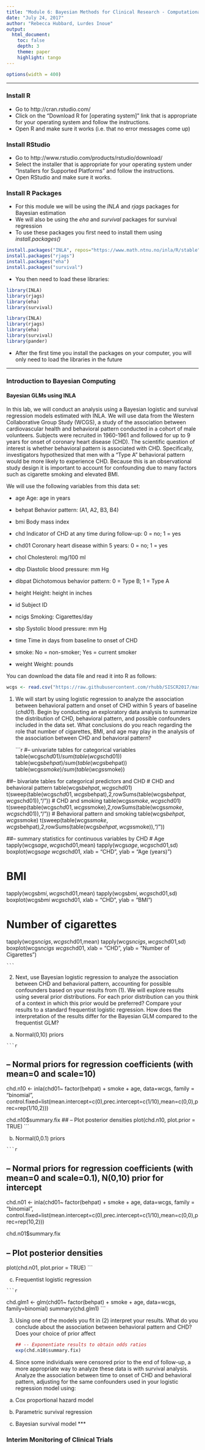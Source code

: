 ```yaml
---
title: "Module 6: Bayesian Methods for Clinical Research - Computational Methods & Application"
date: "July 24, 2017"
author: "Rebecca Hubbard, Lurdes Inoue"
output:
  html_document:
    toc: false 
    depth: 3 
    theme: paper 
    highlight: tango
---
```


```r
options(width = 400)
```  

***


### Install R
- Go to http://cran.rstudio.com/
- Click on the "Download R for [operating system]" link that is appropriate for your operating system and follow the instructions.
- Open R and make sure it works (i.e. that no error messages come up)


### Install RStudio
- Go to http://www.rstudio.com/products/rstudio/download/
- Select the installer that is appropriate for your operating system under "Installers for Supported Platforms" and follow the instructions.
- Open RStudio and make sure it works.

### Install R Packages
- For this module we will be using the _INLA_ and _rjags_ packages for Bayesian estimation
- We will also be using the _eha_ and _survival_ packages for survival regression
- To use these packages you first need to install them using _install.packages()_
```r
install.packages("INLA", repos="https://www.math.ntnu.no/inla/R/stable")
install.packages("rjags")
install.packages("eha")
install.packages("survival")
```
- You then need to load these libraries: 
```r
library(INLA)
library(rjags)
library(eha)
library(survival)
```
```r
library(INLA)
library(rjags)
library(eha)
library(survival)
library(pander)
```

- After the first time you install the packages on your computer, you will only need to load the libraries in the future 

***

### Introduction to Bayesian Computing

#### Bayesian GLMs using INLA

In this lab, we will conduct an analysis using a Bayesian logistic and survival regression models estimated with INLA. We will use data from the Western Collaborative Group Study (WCGS), a study of the association between cardiovascular health and behavioral pattern conducted in a cohort of male volunteers. Subjects were recruited in 1960-1961 and followed for up to 9 years for onset of coronary heart disease (CHD). The scientific question of interest is whether behavioral pattern is associated with CHD. Specifically, investigators hypothesized that men with a "Type A" behavioral pattern would be more likely to experience CHD. Because this is an observational study design it is important to account for confounding due to many factors such as cigarette smoking and elevated BMI.

We will use the following variables from this data set:

- age Age: age in years

- behpat Behavior pattern: (A1, A2, B3, B4)

- bmi Body mass index 

- chd Indicator of CHD at any time during follow-up: 0 = no; 1 = yes

- chd01 Coronary heart disease within 5 years: 0 = no; 1 = yes

- chol Cholesterol: mg/100 ml

- dbp Diastolic blood pressure: mm Hg

- dibpat Dichotomous behavior pattern: 0 = Type B; 1 = Type A

- height Height: height in inches

- id Subject ID

- ncigs Smoking: Cigarettes/day

- sbp Systolic blood pressure: mm Hg

- time Time in days from baseline to onset of CHD

- smoke: No = non-smoker; Yes = current smoker

- weight Weight: pounds


You can download the data file and read it into R as follows:
```r
wcgs <- read.csv("https://raw.githubusercontent.com/rhubb/SISCR2017/master/data/wcgs.csv", header = T)
```

1. We will start by using logistic regression to analyze the association between behavioral pattern and onset of CHD within 5 years of baseline (_chd01_). Begin by conducting an exploratory data analysis to summarize the distribution of CHD, behavioral pattern, and possible confounders included in the data set. What conclusions do you reach regarding the role that number of cigarettes, BMI, and age may play in the analysis of the association between CHD and behavioral pattern?

    ```r
#-- univariate tables for categorical variables
table(wcgs$chd01)/sum(table(wcgs$chd01))  
table(wcgs$behpat)/sum(table(wcgs$behpat))
table(wcgs$smoke)/sum(table(wcgs$smoke))

##-- bivariate tables for categorical predictors and CHD
# CHD and behavioral pattern
table(wcgs$behpat,wcgs$chd01)
t(sweep(table(wcgs$chd01,wcgs$behpat),2,rowSums(table(wcgs$behpat,wcgs$chd01)),"/"))
# CHD and smoking
table(wcgs$smoke,wcgs$chd01)
t(sweep(table(wcgs$chd01,wcgs$smoke),2,rowSums(table(wcgs$smoke,wcgs$chd01)),"/"))
# Behavioral pattern and smoking
table(wcgs$behpat,wcgs$smoke)
t(sweep(table(wcgs$smoke,wcgs$behpat),2,rowSums(table(wcgs$behpat,wcgs$smoke)),"/"))

##-- summary statistics for continuous variables by CHD
# Age
tapply(wcgs$age,wcgs$chd01,mean)
tapply(wcgs$age,wcgs$chd01,sd)
boxplot(wcgs$age ~ wcgs$chd01, xlab = "CHD", ylab = "Age (years)")

# BMI
tapply(wcgs$bmi,wcgs$chd01,mean)
tapply(wcgs$bmi,wcgs$chd01,sd)
boxplot(wcgs$bmi ~ wcgs$chd01, xlab = "CHD", ylab = "BMI")

# Number of cigarettes
tapply(wcgs$ncigs,wcgs$chd01,mean)
tapply(wcgs$ncigs,wcgs$chd01,sd)
boxplot(wcgs$ncigs ~ wcgs$chd01, xlab = "CHD", ylab = "Number of Cigarettes")

    ```

2. Next, use Bayesian logistic regression to analyze the association between CHD and behavioral pattern, accounting for possible confounders based on your results from (1). We will explore results using several prior distributions. For each prior distribution can you think of a context in which this prior would be preferred? Compare your results to a standard frequentist logistic regression. How does the interpretation of the results differ for the Bayesian GLM compared to the frequentist GLM?

  a. Normal(0,10) priors 

    ```r

## -- Normal priors for regression coefficients (with mean=0 and scale=10)
chd.n10 <- inla(chd01~ factor(behpat) + smoke + age, data=wcgs, family = "binomial",
         control.fixed=list(mean.intercept=c(0),prec.intercept=c(1/10),mean=c(0,0),prec=rep(1/10,2)))

chd.n10$summary.fix
## -- Plot posterior densities
plot(chd.n10, plot.prior = TRUE)
    ```
  
  b. Normal(0,0.1) priors

    ```r

## -- Normal priors for regression coefficients (with mean=0 and scale=0.1), N(0,10) prior for intercept
chd.n01 <- inla(chd01~ factor(behpat) + smoke + age, data=wcgs, family = "binomial",
         control.fixed=list(mean.intercept=c(0),prec.intercept=c(1/10),mean=c(0,0),prec=rep(10,2)))

chd.n01$summary.fix

## -- Plot posterior densities
plot(chd.n01, plot.prior = TRUE)
    ```

  c. Frequentist logistic regression

    ```r
chd.glm1 <- glm(chd01~ factor(behpat) + smoke + age, data=wcgs, family=binomial)
summary(chd.glm1)
    ```
    
3. Using one of the models you fit in (2) interpret your results. What do you conclude about the association between behavioral pattern and CHD? Does your choice of prior affect   

    ```r
## -- Exponentiate results to obtain odds ratios
exp(chd.n10$summary.fix)    
    ```
   
4. Since some individuals were censored prior to the end of follow-up, a more appropriate way to analyze these data is with survival analysis. Analyze the association between time to onset of CHD and behavioral pattern, adjusting for the same confounders used in your logistic regression model using:

  a. Cox proportional hazard model
  
  b. Parametric survival regression
  
  c. Bayesian survival model
***

### Interim Monitoring of Clinical Trials

